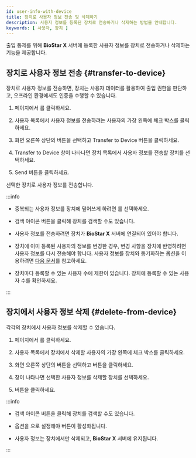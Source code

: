 ```yaml
---
id: user-info-with-device
title: 장치로 사용자 정보 전송 및 삭제하기
description: 사용자 정보를 등록된 장치로 전송하거나 삭제하는 방법을 안내합니다.
keywords: [ 사용자, 장치 ]
---
```


출입 통제를 위해 **BioStar X** 서버에 등록한 사용자 정보를 장치로 전송하거나 삭제하는 기능을 제공합니다.

## 장치로 사용자 정보 전송 {#transfer-to-device}

장치로 사용자 정보를 전송하면, 장치는 사용자 데이터를 활용하여 출입 권한을 판단하고, 오프라인 환경에서도 인증을 수행할 수 있습니다.

1. <Cmd sid='shell.header.launcher' /> 페이지에서 <Cmd sid='shell.header.user' />를 클릭하세요.

1. 사용자 목록에서 사용자 정보를 전송하려는 사용자의 가장 왼쪽에 체크 박스를 클릭하세요.

1. 화면 오른쪽 상단의 <IcMoreW/> 버튼을 선택하고 <Cmd>Transfer to Device</Cmd> 버튼을 클릭하세요.

1. <Cmd>Transfer to Device</Cmd> 창이 나타나면 장치 목록에서 사용자 정보를 전송할 장치를 선택하세요.

1. <Cmd>Send</Cmd> 버튼을 클릭하세요.

선택한 장치로 사용자 정보를 전송합니다.

:::info

* 중복되는 사용자 정보를 장치에 덮어쓰게 하려면 <Cmd sid='user.overwriteWhenTransfer' product='2' />를 선택하세요.

* 검색 아이콘 버튼을 클릭해 장치를 검색할 수도 있습니다.

* 사용자 정보를 전송하려면 장치가 **BioStar X** 서버에 연결되어 있어야 합니다.

* 장치에 이미 등록된 사용자의 정보를 변경한 경우, 변경 사항을 장치에 반영하려면 사용자 정보를 다시 전송해야 합니다. 사용자 정보를 장치와 동기화하는 <Cmd sid='setting.server.automaticUserSync' product='2' /> 옵션을 이용하려면 [다음 문서](#)를 참고하세요.

* 장치마다 등록할 수 있는 사용자 수에 제한이 있습니다. 장치에 등록할 수 있는 사용자 수를 확인하세요.

:::

## 장치에서 사용자 정보 삭제 {#delete-from-device}

각각의 장치에서 사용자 정보를 삭제할 수 있습니다.

1. <Cmd sid='shell.header.launcher' /> 페이지에서 <Cmd sid='shell.header.user' />를 클릭하세요.

1. 사용자 목록에서 장치에서 삭제할 사용자의 가장 왼쪽에 체크 박스를 클릭하세요.

1. 화면 오른쪽 상단의 <IcMoreW/> 버튼을 선택하고 <Cmd sid='user.header.removeFromDevice' product='2' /> 버튼을 클릭하세요.

1. <Cmd sid='user.header.removeFromDevice' product='2' /> 창이 나타나면 선택한 사용자 정보를 삭제할 장치를 선택하세요.

1. <Cmd sid='common.delete' /> 버튼을 클릭하세요.

:::info

* 검색 아이콘 버튼을 클릭해 장치를 검색할 수도 있습니다.

* <Cmd sid='setting.server.automaticUserSync' product='2' /> 옵션을 <Cmd sid='device.Input.unsupervised' product='2' />으로 설정해야 <Cmd sid='user.header.removeFromDevice' product='2' /> 버튼이 활성화됩니다.

* 사용자 정보는 장치에서만 삭제되고, **BioStar X** 서버에 유지됩니다.

:::